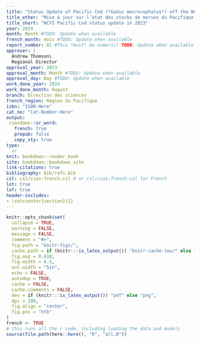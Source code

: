 ```yaml
---
title: "Status Update of Pacific Cod (*Gadus macrocephalus*) off the West Coast of Vancouver Island in 2023"
title_other: "Mise à jour sur l’état des stocks de morues du Pacifique (*Gadus macrocephalus*) au large de la côte ouest de l’île de Vancouver (zone 3CD) en 2023"
title_short: "WCVI Pacific Cod status update in 2023"
year: 2024
month: Month #TODO: Update when available
french_month: mois #TODO: Update when available
report_number: 01 #This *must* be numeric! TODO: Update when available
approver: |
  Andrew Thomson\
  Regional Director
approval_year: 2023
approval_month: Month #TODO: Update when available
approval_day: Day #TODO: Update when available
work_done_year: 2024
work_done_month: August
branch: Direction des sciences
french_region: Région du Pacifique
isbn: "ISBN-Here"
cat_no: "Cat-Number-Here"
output:
 csasdown::sr_word:
   french: true
   prepub: false
   copy_sty: true
type:
  sr
knit: bookdown::render_book
site: bookdown::bookdown_site      
link-citations: true
bibliography: bib/refs.bib
csl: csl/csas-french.csl # or csl/csas-french.csl for French
lot: true
lof: true
header-includes:
- \setcounter{section}{1}
---
```


```r
knitr::opts_chunk$set(
  collapse = TRUE,
  warning = FALSE,
  message = FALSE,
  comment = "#>",
  fig.path = "knitr-figs/",
  cache.path = if (knitr:::is_latex_output()) "knitr-cache-tex/" else "knitr-cache-docx/",
  fig.asp = 0.618,
  fig.width = 6.5,
  out.width = "5in",
  echo = FALSE,
  autodep = TRUE,
  cache = FALSE,
  cache.comments = FALSE,
  dev = if (knitr:::is_latex_output()) "pdf" else "png",
  dpi = 200,
  fig.align = "center",
  fig.pos = "htb"
)
french <- TRUE
# this runs all the r code, including loading the data and models
source(file.path(here::here(), "R", "all.R"))
```
